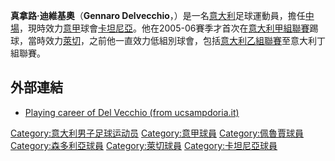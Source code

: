{{noteta
|G1=意甲
|T=zh-hans:根纳罗·德尔维奇奥;zh-hk:真拿路·迪維基奧;zh-tw:根納羅·德爾維奇奧;
|1=zh-hans:根纳罗·德尔维奇奥;zh-hk:真拿路·迪維基奧;zh-tw:根納羅·德爾維奇奧;
|2=zh-hans:德尔维奇奥;zh-hk:迪維基奧;zh-tw:德爾維奇奧;
}}
{{Infobox Football biography 
|  playername = 真拿路·迪維基奧<br>''Gennaro Delvecchio'' 
|  image    = [[File:Gennaro_Delvecchio.jpg|300px]]
| fullname =
|  nickname = 
|  height = {{height|m=1.91}} 
|  clubnumber = 40 
|  dateofbirth = {{birth date and age|1978|3|25}} 
|  cityofbirth = [[巴列塔|巴列塔]] 
|  countryofbirth = [[意大利|意大利]] 
|  currentclub  = [[卡坦尼亞足球會|卡坦尼亞]] 
|  position = [[中場|中場]] 
|  years = 1994-1995<br />1995-1998<br />1998-1999<br />1999-2000<br />2000-2001<br />2001<br />2001-2002<br />2002-2005<br />2002-2003<br />2003-2004<br />2005-2009<br />2005-2006<br />2009-
|  clubs = {{tsl|en|A.S.D. Barletta||巴列塔}}<br />{{tsl|en|A.S. Melfi||梅爾菲}}<br />{{tsl|en|Giulianova Calcio||Giulianova}}<br />{{tsl|en|U.S. Castrovillari Calcio||Castrovillari}}<br />[[卡坦扎羅1929體育會|卡坦扎羅]]<br />[[卡塔尼亞足球俱樂部|卡坦尼亞]]<br />→ {{tsl|en|S.S. Sambenedettese Calcio||Sambenedettese}} (外借)<br />[[佩魯賈足球會|佩魯賈]]<br />→ {{tsl|en|S.S. Sambenedettese Calcio||Sambenedettese}} (外借)<br />→ [[卡塔尼亞足球俱樂部|卡坦尼亞]] (外借)<br />[[森多利亞足球會|森多利亞]]<br />→ [[萊切足球俱樂部|萊切]] (外借)<br />→[[卡塔尼亞足球俱樂部|卡坦尼亞]] 
|  caps(goals) = {{0}}{{0}}0 {{0}}(0)<br />{{0}}83 (15)<br />{{0}}{{0}}1 {{0}}(0)<br />{{0}}29 {{0}}(3)<br />{{0}}26 {{0}}(2)<br />{{0}}{{0}}0 {{0}}(0)<br />{{0}}22 {{0}}(2)<br />{{0}}33 {{0}}(6)<br />{{0}}30 {{0}}(5)<br />{{0}}27 {{0}}(8)<br />{{0}}31 {{0}}(5)<br />{{0}}29 {{0}}(4)<br />{{0}}0 {{0}}(0)
| nationalyears = 2006
| nationalteam = [[意大利國家足球隊|意大利]]
| nationalcaps(goals) = {{0}}{{0}}1 {{0}}(0)
| pcupdate = 2006年9月7日
| ntupdate = 2009年7月1日
}}
'''真拿路·迪維基奧'''（'''Gennaro Delvecchio'''，{{bd|1978年|3月25日|catidx=Delvecchio, Gennaro}}）是一名[[意大利|意大利]]足球運動員，擔任[[中場|中場]]，現時效力[[意甲|意甲]]球會[[卡坦尼亞足球會|卡坦尼亞]]。他在2005-06賽季才首次在[[意大利甲組聯賽|意大利甲組聯賽]]踢球，當時效力[[萊切足球俱樂部|萊切]]，之前他一直效力低組別球會，包括[[意乙|意大利乙組聯賽]]至意大利丁組聯賽。


==外部連結==
* {{it icon}} [http://www.sampdoria.it/index.php?option=com_teammanager&Itemid=77&task=player&playerid=17 Playing career of Del Vecchio (from ucsampdoria.it)] {{Wayback|url=http://www.sampdoria.it/index.php?option=com_teammanager&Itemid=77&task=player&playerid=17 |date=20070930015343 }}

{{DEFAULTSORT:Delvecchio, Gennaro}}
[[Category:意大利男子足球运动员|Category:意大利男子足球运动员]]
[[Category:意甲球員|Category:意甲球員]]
[[Category:佩魯賈球員|Category:佩魯賈球員]]
[[Category:森多利亞球員|Category:森多利亞球員]]
[[Category:萊切球員|Category:萊切球員]]
[[Category:卡坦尼亞球員|Category:卡坦尼亞球員]]